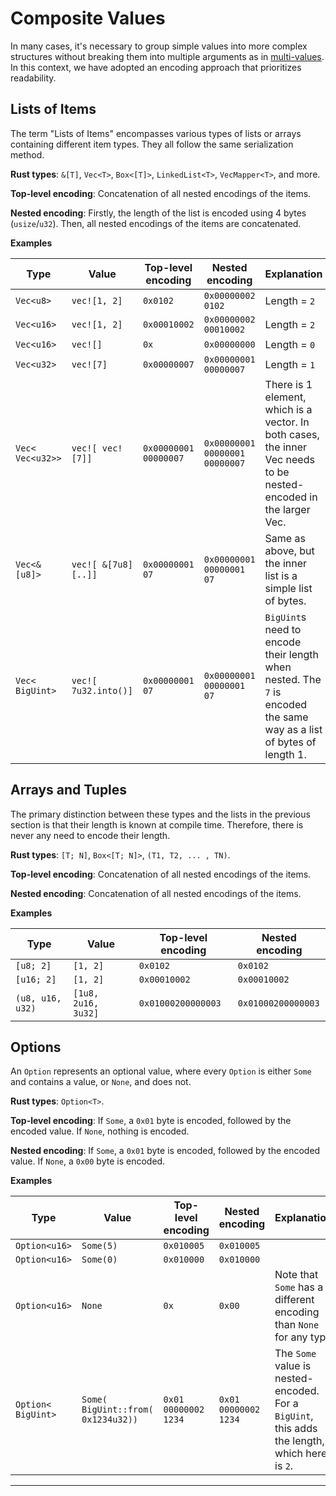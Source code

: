 # Composite Values

In many cases, it's necessary to group simple values into more complex structures without breaking them into multiple arguments as in [multi-values](/developers/data/multi-values). In this context, we have adopted an encoding approach that prioritizes readability.

## Lists of Items

The term "Lists of Items" encompasses various types of lists or arrays containing different item types. They all follow the same serialization method.

**Rust types**: `&[T]`, `Vec<T>`, `Box<[T]>`, `LinkedList<T>`, `VecMapper<T>`, and more.

**Top-level encoding**: Concatenation of all nested encodings of the items.

**Nested encoding**: Firstly, the length of the list is encoded using 4 bytes (`usize`/`u32`). Then, all nested encodings of the items are concatenated.

**Examples**

| Type             | Value                | Top-level encoding    | Nested encoding                | Explanation                                                                                                         |
| ---------------- | -------------------- | --------------------- | ------------------------------ | ------------------------------------------------------------------------------------------------------------------- |
| `Vec<u8>`        | `vec![1, 2]`         | `0x0102`              | `0x00000002 0102`              | Length = `2`                                                                                                        |
| `Vec<u16>`       | `vec![1, 2]`         | `0x00010002`          | `0x00000002 00010002`          | Length = `2`                                                                                                        |
| `Vec<u16>`       | `vec![]`             | `0x`                  | `0x00000000`                   | Length = `0`                                                                                                        |
| `Vec<u32>`       | `vec![7]`            | `0x00000007`          | `0x00000001 00000007`          | Length = `1`                                                                                                        |
| `Vec< Vec<u32>>` | `vec![ vec![7]]`     | `0x00000001 00000007` | `0x00000001 00000001 00000007` | There is 1 element, which is a vector. In both cases, the inner Vec needs to be nested-encoded in the larger Vec.   |
| `Vec<&[u8]>`     | `vec![ &[7u8][..]]`  | `0x00000001 07`       | `0x00000001 00000001 07`       | Same as above, but the inner list is a simple list of bytes.                                                        |
| `Vec< BigUint>`  | `vec![ 7u32.into()]` | `0x00000001 07`       | `0x00000001 00000001 07`       | `BigUint`s need to encode their length when nested. The `7` is encoded the same way as a list of bytes of length 1. |

## Arrays and Tuples

The primary distinction between these types and the lists in the previous section is that their length is known at compile time. Therefore, there is never any need to encode their length.

**Rust types**: `[T; N]`, `Box<[T; N]>`, `(T1, T2, ... , TN)`.

**Top-level encoding**: Concatenation of all nested encodings of the items.

**Nested encoding**: Concatenation of all nested encodings of the items.

**Examples**

| Type             | Value               | Top-level encoding | Nested encoding    |
| ---------------- | ------------------- | ------------------ | ------------------ |
| `[u8; 2]`        | `[1, 2]`            | `0x0102`           | `0x0102`           |
| `[u16; 2]`       | `[1, 2]`            | `0x00010002`       | `0x00010002`       |
| `(u8, u16, u32)` | `[1u8, 2u16, 3u32]` | `0x01000200000003` | `0x01000200000003` |

## Options

An `Option` represents an optional value, where every `Option` is either `Some` and contains a value, or `None`, and does not.

**Rust types**: `Option<T>`.

**Top-level encoding**: If `Some`, a `0x01` byte is encoded, followed by the encoded value. If `None`, nothing is encoded.

**Nested encoding**: If `Some`, a `0x01` byte is encoded, followed by the encoded value. If `None`, a `0x00` byte is encoded.

**Examples**

| Type               | Value                              | Top-level encoding   | Nested encoding      | Explanation                                                                                   |
| ------------------ | ---------------------------------- | -------------------- | -------------------- | --------------------------------------------------------------------------------------------- |
| `Option<u16>`      | `Some(5)`                          | `0x010005`           | `0x010005`           |                                                                                               |
| `Option<u16>`      | `Some(0)`                          | `0x010000`           | `0x010000`           |                                                                                               |
| `Option<u16>`      | `None`                             | `0x`                 | `0x00`               | Note that `Some` has a different encoding than `None` for any type                            |
| `Option< BigUint>` | `Some( BigUint::from( 0x1234u32))` | `0x01 00000002 1234` | `0x01 00000002 1234` | The `Some` value is nested-encoded. For a `BigUint`, this adds the length, which here is `2`. |

---

